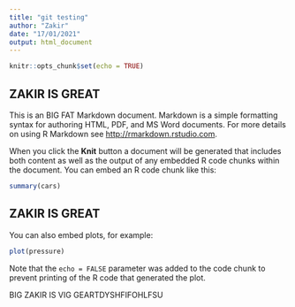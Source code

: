 ```yaml
---
title: "git testing"
author: "Zakir"
date: "17/01/2021"
output: html_document
---
```


```r
knitr::opts_chunk$set(echo = TRUE)
```

## ZAKIR IS GREAT
This is an BIG FAT Markdown document. Markdown is a simple formatting syntax for authoring HTML, PDF, and MS Word documents. For more details on using R Markdown see <http://rmarkdown.rstudio.com>.

When you click the **Knit** button a document will be generated that includes both content as well as the output of any embedded R code chunks within the document. You can embed an R code chunk like this:

```r
summary(cars)
```

## ZAKIR IS GREAT

You can also embed plots, for example:

```r
plot(pressure)
```

Note that the `echo = FALSE` parameter was added to the code chunk to prevent printing of the R code that generated the plot.


BIG ZAKIR IS VIG GEARTDYSHFIFOHLFSU
